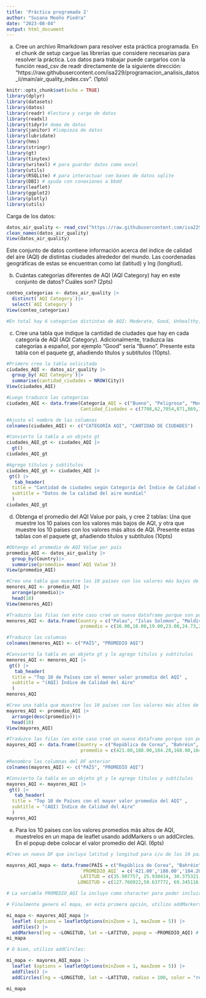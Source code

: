 ```yaml
---
title: 'Práctica programada 2'
author: "Susana Meoño Piedra"
date: "2023-08-04"
output: html_document
---
```


a. Cree un archivo Rmarkdown para resolver esta práctica programada. En el chunk de setup cargue las librerías que considere necesarias para resolver la práctica. Los datos para trabajar puede cargarlos con la función read_csv de readr directamente de la siguiente dirección: “https://raw.githubusercontent.com/isa229/programacion_analisis_datos_ii/main/air_quality_index.csv”. (1pto)

```r
knitr::opts_chunk$set(echo = TRUE)
library(dplyr)
library(datasets)
library(datos)
library(readr) #lectura y carga de datos
library(readxl)
library(tidyr)# doma de datos
library(janitor) #limpieza de datos
library(lubridate)
library(hms)
library(stringr)
library(gt)
library(tinytex)
library(writexl) # para guardar datos como excel
library(utils)
library(RSQLite) # para interactuar con bases de datos sqlite
library(DBI) # ayuda con conexiones a bbdd
library(leaflet)
library(ggplot2)
library(plotly)
library(utils)
```

Carga de los datos:

```r
datos_air_quality <- read_csv("https://raw.githubusercontent.com/isa229/programacion_analisis_datos_ii/main/air_quality_index.csv") 
clean_names(datos_air_quality)
View(datos_air_quality)
```

Este conjunto de datos contiene información acerca del índice de calidad del aire (AQI) de distintas ciudades alrededor del mundo. Las coordenadas geográficas de estas se encuentran como lat (latitud) y lng (longitud).


b. Cuántas categorías diferentes de AQI (AQI Category) hay en este conjunto de datos? Cuáles son? (2pts)

```r
conteo_categorias <- datos_air_quality |>
  distinct(`AQI Category`)|>
  select(`AQI Category`)
View(conteo_categorias)

#En total hay 6 categorías distintas de AQI: Moderate, Good, Unhealthy, Very Unhealthy, Unhealthy for Sensitive Groups y Hazardous.
```


c. Cree una tabla que indique la cantidad de ciudades que hay en cada categoría de AQI (AQI Category).
Adicionalmente, traduzca las categorías a español, por ejemplo “Good” sería “Bueno”. Presente esta tabla con el paquete gt, añadiendo títulos y subtítulos (10pts).

```r
#Primero creo la tabla solicitada
ciudades_AQI <- datos_air_quality |>
  group_by(`AQI Category`)|>
  summarise(cantidad_ciudades = NROW(City))
View(ciudades_AQI)
```

```r
#Luego traduzco las categorías
ciudades_AQI <- data.frame(Categoría_AQI = c("Bueno", "Peligroso", "Moderado", "Insalubre", "Insalubre para grupos sensibles", "Muy insalubre"), 
                           Cantidad_Ciudades = c(7708,62,7054,871,869,131))
```

```r
#Ajusto el nombre de las columnas
colnames(ciudades_AQI) <- c("CATEGORÍA AQI", "CANTIDAD DE CIUDADES")
```

```r
#Convierto la tabla a un objeto gt
ciudades_AQI_gt <- ciudades_AQI |>
  gt() 
ciudades_AQI_gt
```

```r
#Agrego títulos y subtítulos
ciudades_AQI_gt <- ciudades_AQI |>
 gt() |> 
   tab_header(
  title = "Cantidad de ciudades según Categoría del Índice de Calidad del Aire (AQI)" ,
  subtitle = "Datos de la calidad del aire mundial"
  )
ciudades_AQI_gt
```


d. Obtenga el promedio del AQI Value por país, y cree 2 tablas: Una que muestre los 10 países con los
valores más bajos de AQI, y otra que muestre los 10 países con los valores más altos de AQI. Presente
estas tablas con el paquete gt, añadiendo títulos y subtítulos (10pts)

```r
#Obtengo el promedio de AQI Value por país
promedio_AQI <- datos_air_quality |>
  group_by(Country)|>
  summarise(promedio= mean(`AQI Value`))
View(promedio_AQI)
```

```r
#Creo una tabla que muestre los 10 países con los valores más bajos de AQI
menores_AQI <- promedio_AQI |>
  arrange(promedio)|>
  head(10) 
View(menores_AQI)
```

```r
#Traduzco las filas (en este caso creé un nuevo dataframe porque son pocas filas, solo 10)
menores_AQI <- data.frame(Country = c("Palau", "Islas Solomon", "Maldivas", "Islandia", "Papua Nueva Guinea", "Bolivia", "Butan", "Luxemburgo", "Seychelles", "Uruguay"), 
                           promedio = c(16.00,18.00,19.00,23.00,24.73,25.49,26.00,26.00,26.00,26.00))
```

```r
#Traduzco las columnas
colnames(menores_AQI) <- c("PAÍS", "PROMEDIO AQI")
```

```r
#Convierto la tabla en un objeto gt y le agrego títulos y subtítulos
menores_AQI <- menores_AQI |>
 gt() |> 
   tab_header(
  title = "Top 10 de Países con el menor valor promedio del AQI" ,
  subtitle = "(AQI) Índice de Calidad del Aire"
  )
menores_AQI
```


```r
#Creo una tabla que muestre los 10 países con los valores más altos de AQI
mayores_AQI <- promedio_AQI |>
  arrange(desc(promedio))|>
  head(10) 
View(mayores_AQI)
```

```r
#Traduzco las filas (en este caso creé un nuevo dataframe porque son pocas filas, solo 10)
mayores_AQI <- data.frame(Country = c("República de Corea", "Bahréin", "Pakistán", "Arabia Saudita", "Mauritania", "Qatar", "Emiratos Árabes Unidos", "Aruba", "Kuwait", "Omán"), 
                           promedio = c(421.00,188.00,184.20,168.00,164.00,164.00,163.67,163.00,161.00,155.00))
```

```r
#Renombro las columnas del DF anterior
colnames(mayores_AQI) <- c("PAÍS", "PROMEDIO AQI")
```

```r
#Convierto la tabla en un objeto gt y le agrego títulos y subtítulos
mayores_AQI <- mayores_AQI |>
 gt() |> 
   tab_header(
  title = "Top 10 de Países con el mayor valor promedio del AQI" ,
  subtitle = "(AQI) Índice de Calidad del Aire"
  )
mayores_AQI
```


e. Para los 10 países con los valores promedios más altos de AQI, muestrelos en un mapa de leaflet usando addMarkers o un addCircles. En el popup debe colocar el valor promedio del AQI. (6pts)

```r
#Creo un nuevo DF que incluya latitud y longitud para c/u de los 10 países (en este caso creé un nuevo dataframe porque son pocos paises, solo 10. Además, los valores de latitud y longitud fueron tomados de geodatos.net por PAÍS y no del dataframe original, ya que en dicho DF vienen los valores para varias ciudades por cada país).

mayores_AQI_mapa <- data.frame(PAÍS = c("República de Corea", "Bahréin", "Pakistán", "Arabia Saudita", "Mauritania", "Qatar", "Emiratos Árabes Unidos", "Aruba", "Kuwait", "Omán"), 
                           `PROMEDIO_AQI` = c('421.00','188.00','184.20','168.00','164.00','164.00','163.67','163.00','161.00','155.00'),
                           LATITUD = c(35.907757, 25.930414, 30.375321, 23.885942, 21.00789, 25.354826, 23.424076, 12.52111, 29.31166, 21.512583),
                          LONGITUD = c(127.766922,50.637772, 69.345116, 45.079162, -10.940835, 51.183884, 53.847818, -69.968338, 47.481766, 55.923255))

# La variable PROMEDIO_AQI la incluyo como character para poder incluirla luego en el popup del mapa siguiente
```

```r
# Finalmente genero el mapa, en esta primera opción, utilizo addMarkers:

mi_mapa <- mayores_AQI_mapa |> 
  leaflet (options = leafletOptions(minZoom = 1, maxZoom = 5)) |> 
  addTiles() |> 
  addMarkers(lng = ~LONGITUD, lat = ~LATITUD, popup = ~PROMEDIO_AQI) # añade marcadores usando las columnas indicadas del dataframe
mi_mapa
```

```r
# O bien, utilizo addCircles:

mi_mapa <- mayores_AQI_mapa |> 
  leaflet (options = leafletOptions(minZoom = 1, maxZoom = 5)) |> 
  addTiles() |> 
  addCircles(lng = ~LONGITUD, lat = ~LATITUD, radius = 100, color = "red", popup = ~PROMEDIO_AQI)

mi_mapa
```
